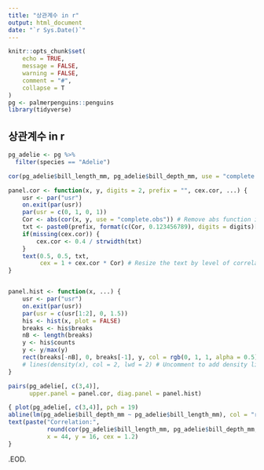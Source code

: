 ```yaml
---
title: "상관계수 in r"
output: html_document
date: "`r Sys.Date()`"
---
```


```r
knitr::opts_chunk$set(
	echo = TRUE,
	message = FALSE,
	warning = FALSE,
	comment = "#",
	collapse = T
)
pg <- palmerpenguins::penguins
library(tidyverse)
```

## 상관계수 in r

```r
pg_adelie <- pg %>% 
  filter(species == "Adelie")
```

```r
cor(pg_adelie$bill_length_mm, pg_adelie$bill_depth_mm, use = "complete.obs")
```

```r
panel.cor <- function(x, y, digits = 2, prefix = "", cex.cor, ...) {
    usr <- par("usr")
    on.exit(par(usr))
    par(usr = c(0, 1, 0, 1))
    Cor <- abs(cor(x, y, use = "complete.obs")) # Remove abs function if desired
    txt <- paste0(prefix, format(c(Cor, 0.123456789), digits = digits)[1])
    if(missing(cex.cor)) {
        cex.cor <- 0.4 / strwidth(txt)
    }
    text(0.5, 0.5, txt,
         cex = 1 + cex.cor * Cor) # Resize the text by level of correlation
}


panel.hist <- function(x, ...) {
    usr <- par("usr")
    on.exit(par(usr))
    par(usr = c(usr[1:2], 0, 1.5))
    his <- hist(x, plot = FALSE)
    breaks <- his$breaks
    nB <- length(breaks)
    y <- his$counts
    y <- y/max(y)
    rect(breaks[-nB], 0, breaks[-1], y, col = rgb(0, 1, 1, alpha = 0.5), ...)
    # lines(density(x), col = 2, lwd = 2) # Uncomment to add density lines
}

pairs(pg_adelie[, c(3,4)],
      upper.panel = panel.cor, diag.panel = panel.hist)
```

```r
{ plot(pg_adelie[, c(3,4)], pch = 19)
abline(lm(pg_adelie$bill_depth_mm ~ pg_adelie$bill_length_mm), col = "red", lwd = 3)
text(paste("Correlation:", 
           round(cor(pg_adelie$bill_length_mm, pg_adelie$bill_depth_mm, use = "complete.obs"), 4)),
           x = 44, y = 16, cex = 1.2)
}
```


.EOD.